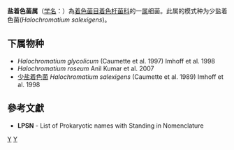 {{Automatic taxobox
| taxon = Halochromatium
| authority = Imhoff et al., 1998
| type species = 少盐着色菌<br>''Halochromatium salexigens''
| type species authority = (Caumette et al., 1989) Imhoff et al., 1998
}}
'''盐着色菌属'''（[[学名|学名]]：{{lang|la|''Halochromatium''}}）為[[着色菌目|着色菌目]][[着色杆菌科|着色杆菌科]]的一[[属|属]]细菌。此属的模式种为少盐着色菌(''Halochromatium salexigens'')。

==下属物种==
* ''Halochromatium glycolicum'' (Caumette et al. 1997) Imhoff et al. 1998
* ''Halochromatium roseum'' Anil Kumar et al. 2007
* [[少盐着色菌|少盐着色菌]] ''Halochromatium salexigens'' (Caumette et al. 1989) Imhoff et al. 1998

==參考文獻==
{{reflist}}
* '''LPSN''' - List of Prokaryotic names with Standing in Nomenclature

{{taxonbar}}

[[Category:_着色杆菌科|Y]]
[[Category:1998年描述的分类群|Y]]